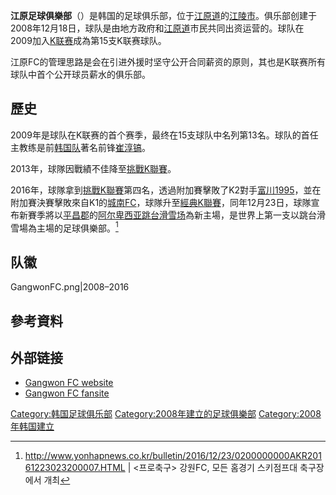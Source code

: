 {{Football club infobox
| clubname   = FC江原
| image      = [[File:GangwonFC.png|180px]]
| fullname   = 江原足球俱乐部
| nickname   = 
| founded    = 2008年
| ground     = {{le|春川松岩體育場|Chuncheon Songam Sports Town}}(20,000人)<br>{{le|江陵體育場|Gangneung Stadium}}(21,416人)
| city       = [[春川市|春川市]]
| capacity   = 20,000
| chairman   = 
| manager    = [[崔允謙|崔允謙]]
| league     = [[K聯賽1|K聯賽1]]
| season     = 2021
| position   = K聯賽1，第 11 位
| pattern_la1 = _gangwon17h 
| pattern_b1 =_gangwon17h  
| pattern_ra1 = _gangwon17h 
| pattern_sh1 = 
| pattern_so1 =
| leftarm1 =FF7500 
| body1 =FF7500 
| rightarm1 =FF7500 
| shorts1 = 043174
| socks1 = FF7500
| pattern_la2 = 
| pattern_b2 =_gangwon17a 
| pattern_ra2 = 
| pattern_sh2 =
| pattern_so2 =
| leftarm2 = FFFFFF 
| body2 = ffffff
| rightarm2 =FFFFFF 
| shorts2 = FF7500
| socks2 = FFFFFF
}}
'''江原足球俱樂部'''（{{lang-ko|강원 FC}}）是韩国的足球俱乐部，位于[[江原道_(韩国)|江原道]]的[[江陵市|江陵市]]。俱乐部创建于2008年12月18日，球队是由地方政府和[[江原道_(韩国)|江原道]]市民共同出资运营的。球队在2009加入[[K联赛|K联赛]]成為第15支K联赛球队。

江原FC的管理思路是会在引进外援时坚守公开合同薪资的原则，其也是K联赛所有球队中首个公开球员薪水的俱乐部。

==歷史==
2009年是球队在K联赛的首个赛季，最终在15支球队中名列第13名。球队的首任主教练是前[[韩国国家足球队|韩国队]]著名前锋[[崔淳镐|崔淳镐]]。

2013年，球隊因戰績不佳降至[[挑戰K聯賽|挑戰K聯賽]]。

2016年，球隊拿到[[挑戰K聯賽|挑戰K聯賽]]第四名，透過附加賽擊敗了K2對手[[富川足球俱樂部1995|富川1995]]，並在附加賽決賽擊敗來自K1的[[城南FC|城南FC]]，球隊升至[[經典K聯賽|經典K聯賽]]，同年12月23日，球隊宣布新賽季將以[[平昌郡|平昌郡]]的[[阿尔卑西亚跳台滑雪场|阿尔卑西亚跳台滑雪场]]為新主場，是世界上第一支以跳台滑雪場為主場的足球俱樂部。<ref>http://www.yonhapnews.co.kr/bulletin/2016/12/23/0200000000AKR20161223023200007.HTML {{Wayback|url=http://www.yonhapnews.co.kr/bulletin/2016/12/23/0200000000AKR20161223023200007.HTML |date=20170118063838 }} | <프로축구> 강원FC, 모든 홈경기 스키점프대 축구장에서 개최</ref>

== 队徽 ==
<gallery>
GangwonFC.png|2008–2016
</gallery>

== 參考資料 ==
{{reflist}}

== 外部链接 ==
* [http://www.gangwon-fc.com/ Gangwon FC website] {{Wayback|url=http://www.gangwon-fc.com/ |date=20201203190739 }} 
* [http://gwfc12.com Gangwon FC fansite] {{Wayback|url=http://gwfc12.com/ |date=20160304000607 }}

{{K联赛}}

[[Category:韩国足球俱乐部|Category:韩国足球俱乐部]]
[[Category:2008年建立的足球俱樂部|Category:2008年建立的足球俱樂部]]
[[Category:2008年韩国建立|Category:2008年韩国建立]]